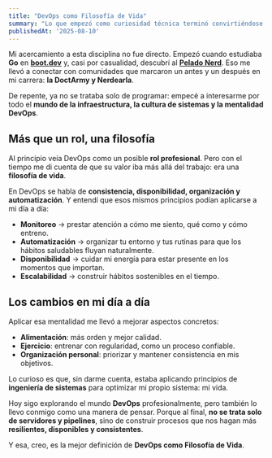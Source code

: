 ```yaml
---
title: "DevOps como Filosofía de Vida"
summary: "Lo que empezó como curiosidad técnica terminó convirtiéndose en una forma de vida: gracias a las comunidades de la DoctArmy y Nerdearla entendí que los principios de DevOps también sirven para ser más consistente, organizado y saludable en lo personal."
publishedAt: '2025-08-10'
---
```


Mi acercamiento a esta disciplina no fue directo. Empezó cuando estudiaba **Go** en [**boot.dev**](https://www.boot.dev/?bannerlord=gonza) y, casi por casualidad, descubrí al [**Pelado Nerd**](https://youtu.be/Hk-zPUmZffA). Eso me llevó a conectar con comunidades que marcaron un antes y un después en mi carrera: **la DoctArmy y Nerdearla**.  

De repente, ya no se trataba solo de programar: empecé a interesarme por todo el **mundo de la infraestructura, la cultura de sistemas y la mentalidad DevOps**.  

## Más que un rol, una filosofía
Al principio veía DevOps como un posible **rol profesional**. Pero con el tiempo me di cuenta de que su valor iba más allá del trabajo: era una **filosofía de vida**.  

En DevOps se habla de **consistencia, disponibilidad, organización y automatización**. Y entendí que esos mismos principios podían aplicarse a mi día a día:  

- **Monitoreo** → prestar atención a cómo me siento, qué como y cómo entreno.  
- **Automatización** → organizar tu entorno y tus rutinas para que los hábitos saludables fluyan naturalmente.  
- **Disponibilidad** → cuidar mi energía para estar presente en los momentos que importan.  
- **Escalabilidad** → construir hábitos sostenibles en el tiempo.  

## Los cambios en mi día a día
Aplicar esa mentalidad me llevó a mejorar aspectos concretos:  
- **Alimentación**: más orden y mejor calidad.  
- **Ejercicio**: entrenar con regularidad, como un proceso confiable.  
- **Organización personal**: priorizar y mantener consistencia en mis objetivos.  

Lo curioso es que, sin darme cuenta, estaba aplicando principios de **ingeniería de sistemas** para optimizar mi propio sistema: mi vida.  

Hoy sigo explorando el mundo **DevOps** profesionalmente, pero también lo llevo conmigo como una manera de pensar. Porque al final, **no se trata solo de servidores y pipelines**, sino de construir procesos que nos hagan más **resilientes, disponibles y consistentes**.  

Y esa, creo, es la mejor definición de **DevOps como Filosofía de Vida**.  
